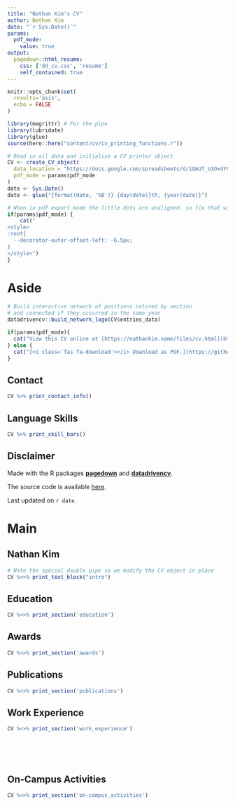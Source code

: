 ```yaml
---
title: "Nathan Kim's CV"
author: Nathan Kim
date: "`r Sys.Date()`"
params:
  pdf_mode:
    value: true
output:
  pagedown::html_resume:
    css: ['dd_cv.css', 'resume']
    self_contained: true
---
```


```r
knitr::opts_chunk$set(
  results='asis', 
  echo = FALSE
)

library(magrittr) # For the pipe
library(lubridate)
library(glue)
source(here::here("content/cv/cv_printing_functions.r"))

# Read in all data and initialize a CV printer object
CV <- create_CV_object(
  data_location = "https://docs.google.com/spreadsheets/d/1Q6UT_U3Ox4Y0BZUx0wUuLIs2KTUl_6qHigLjXcvRPgQ/edit?usp=sharing",  
  pdf_mode = params$pdf_mode
)
date <- Sys.Date()
date <- glue("{format(date, '%B')} {day(date)}th, {year(date)}")
```


```r
# When in pdf export mode the little dots are unaligned, so fix that with some conditional CSS.
if(params$pdf_mode) {
    cat("
<style>
:root{
  --decorator-outer-offset-left: -6.5px;
}
</style>")
}
```


Aside
================================================================================

```r
# Build interactive network of positions colored by section
# and connected if they occurred in the same year
datadrivencv::build_network_logo(CV$entries_data)
```


```r
if(params$pdf_mode){
  cat("View this CV online at [https://nathankim.name/files/cv.html](https://nathankim.name/files/cv.html)")
} else {
  cat("[<i class='fas fa-download'></i> Download as PDF.](https://github.com/18kimn/nathankim/raw/master/static/files/cv.pdf)")
}
```

Contact {#contact}
--------------------------------------------------------------------------------

```r
CV %>% print_contact_info()
```



Language Skills {#skills}
--------------------------------------------------------------------------------

```r
CV %>% print_skill_bars()
```



Disclaimer {#disclaimer}
--------------------------------------------------------------------------------

Made with the R packages [**pagedown**](https://github.com/rstudio/pagedown) and [**datadrivencv**](http://nickstrayer.me/datadrivencv/).

The source code is available [here](https://github.com/18kimn/nathankim/tree/master/content/cv).

Last updated on `r date`.



Main
================================================================================

Nathan Kim {#title}
--------------------------------------------------------------------------------

```r
# Note the special double pipe so we modify the CV object in place
CV %<>% print_text_block("intro") 

```




Education {data-icon=graduation-cap data-concise=true}
--------------------------------------------------------------------------------

```r
CV %<>% print_section('education')
```

Awards {data-icon=award data-concise=true}
--------------------------------------------------------------------------------
```r
CV %<>% print_section('awards')
```

Publications {data-icon=graduation-cap data-concise=true}
--------------------------------------------------------------------------------
```r

CV %<>% print_section('publications')

```


Work Experience {data-icon=suitcase}
--------------------------------------------------------------------------------

<!-- ::: aside -->
<!-- ```{r} -->
<!-- CV %<>% print_text_block('industy_experience_aside') -->
<!-- ``` -->
<!-- ::: -->

```r
CV %<>% print_section('work_experience')
```

<!-- These breaks just force a new page so section doesnt get cut off -->
<br>
<br>
<br>

On-Campus Activities {data-icon=users}
--------------------------------------------------------------------------------

```r
CV %<>% print_section('on-campus_activities')
```


<!-- <br> -->
<!-- <br> -->

<!-- ```{r} -->
<!-- CV %<>% print_links() -->
<!-- ``` -->

